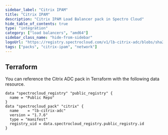 ```yaml
---
sidebar_label: "Citrix IPAM"
title: "Citrix IPAM"
description: "Citrix IPAM Load Balancer pack in Spectro Cloud"
hide_table_of_contents: true
type: "integration"
category: ["load balancers", "amd64"]
sidebar_class_name: "hide-from-sidebar"
logoUrl: "https://registry.spectrocloud.com/v1/lb-citrix-adc/blobs/sha256:17f8ebc0dc69d329a39e5d27fc0ce3574034d18ab1776fabda396c5403b0bd86?type=image.webp"
tags: ["packs", "citrix-ipam", "network"]
---
```


<RedirectPackPage packName="lb-citrix-adc" />

## Terraform

You can reference the Citrix ADC pack in Terraform with the following data resource.

```hcl
data "spectrocloud_registry" "public_registry" {
  name = "Public Repo"
}
data "spectrocloud_pack" "citrix" {
  name    = "lb-citrix-adc"
  version = "1.7.6"
  type = "manifest"
  registry_uid = data.spectrocloud_registry.public_registry.id
}
```
